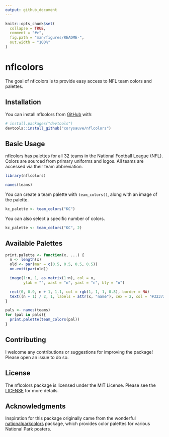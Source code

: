 ```yaml
---
output: github_document
---
```


<!-- README.md is generated from README.Rmd. Please edit that file -->

```r
knitr::opts_chunk$set(
  collapse = TRUE,
  comment = "#>",
  fig.path = "man/figures/README-",
  out.width = "100%"
)
```

# nflcolors

<!-- badges: start -->
<!-- badges: end -->

The goal of nflcolors is to provide easy access to NFL team colors and palettes.

## Installation

You can install nflcolors from [GitHub](https://github.com/) with:
```r
# install.packages("devtools")
devtools::install_github("corysauve/nflcolors")
```

## Basic Usage 

nflcolors has palettes for all 32 teams in the National Football League (NFL). Colors are sourced from primary uniforms and logos. All teams are accessed via their team abbreviation.
```r
library(nflcolors)

names(teams)
```
You can create a team palette with `team_colors()`, along with an image of the palette.
```r
kc_palette <- team_colors("KC")
```

You can also select a specific number of colors. 
```r
kc_palette <- team_colors("KC", 2)
```
## Available Palettes 
```r
print.palette <- function(x, ...) {
  n <- length(x)
  old <- par(mar = c(0.5, 0.5, 0.5, 0.5))
  on.exit(par(old))

  image(1:n, 1, as.matrix(1:n), col = x,
        ylab = "", xaxt = "n", yaxt = "n", bty = "n")

  rect(0, 0.9, n + 1, 1.1, col = rgb(1, 1, 1, 0.8), border = NA)
  text((n + 1) / 2, 1, labels = attr(x, "name"), cex = 2, col = "#32373D")
}

pals <- names(teams)
for (pal in pals){
  print.palette(team_colors(pal))
}
```

## Contributing 

I welcome any contributions or suggestions for improving the package! Please open an issue to do so.

## License 

The nflcolors package is licensed under the MIT License. Please see the [LICENSE](LICENSE.md) for more details.

## Acknowledgments 

Inspiration for this package originally came from the wonderful [nationalparkcolors](https://github.com/katiejolly/nationalparkcolors) package, which provides color palettes for various National Park posters.


